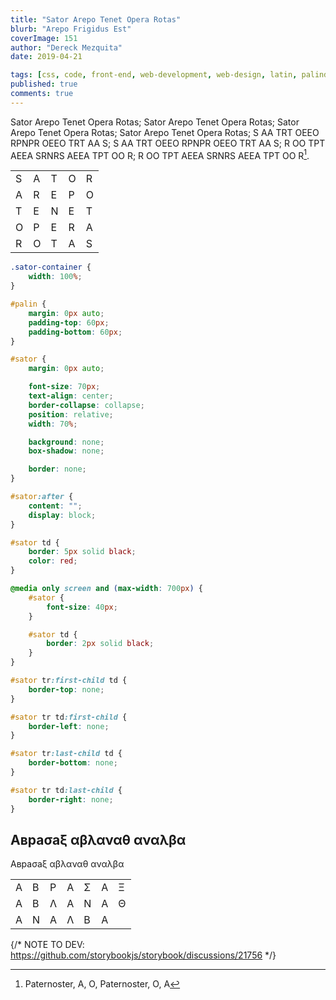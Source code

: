 ```yaml
---
title: "Sator Arepo Tenet Opera Rotas"
blurb: "Arepo Frigidus Est"
coverImage: 151
author: "Dereck Mezquita"
date: 2019-04-21

tags: [css, code, front-end, web-development, web-design, latin, palindromes]
published: true
comments: true
---
```


<style>
    {`
    .sator-container {
        width: 100%;
    }

    #palin {
        margin: 0px auto;
        padding-top: 60px;
        padding-bottom: 60px;
    }

    #sator {
        margin: 0px auto;

        font-size: 70px;
        text-align: center;
        border-collapse: collapse;
        position: relative;
        width: 70%;

        background: none;
        box-shadow: none;

        border: none;
    }
    
    #sator:after {
        content: "";
        display: block;
    }

    #sator td {
        border: 5px solid black;
        color: red;
    }

    @media only screen and (max-width: 700px) {
        #sator {
            font-size: 40px;
        }

        #sator td {
            border: 2px solid black;
        }
    }

    #sator tr:first-child td {
        border-top: none;
    }

    #sator tr td:first-child {
        border-left: none;
    }

    #sator tr:last-child td {
        border-bottom: none;
    }

    #sator tr td:last-child {
        border-right: none;
    }
    `}
</style>

Sator Arepo Tenet Opera Rotas; Sator Arepo Tenet Opera Rotas; Sator Arepo Tenet Opera Rotas; Sator Arepo Tenet Opera Rotas; S AA TRT OEEO RPNPR OEEO TRT AA S; S AA TRT OEEO RPNPR OEEO TRT AA S; R OO TPT AEEA SRNRS AEEA TPT OO R; R OO TPT AEEA SRNRS AEEA TPT OO R[^1].

[^1]: Paternoster, A, O, Paternoster, O, A

<div id="palin">
    <table id="sator">
        <tbody>
            <tr>
                <td>S</td>
                <td>A</td>
                <td>T</td>
                <td>O</td>
                <td>R</td>
            </tr>
            <tr>
                <td>A</td>
                <td>R</td>
                <td>E</td>
                <td>P</td>
                <td>O</td>
            </tr>
            <tr>
                <td>T</td>
                <td>E</td>
                <td>N</td>
                <td>E</td>
                <td>T</td>
            </tr>
            <tr>
                <td>O</td>
                <td>P</td>
                <td>E</td>
                <td>R</td>
                <td>A</td>
            </tr>
            <tr>
                <td>R</td>
                <td>O</td>
                <td>T</td>
                <td>A</td>
                <td>S</td>
            </tr>
        </tbody>
    </table>
</div>

```css
.sator-container {
    width: 100%;
}

#palin {
    margin: 0px auto;
    padding-top: 60px;
    padding-bottom: 60px;
}

#sator {
    margin: 0px auto;

    font-size: 70px;
    text-align: center;
    border-collapse: collapse;
    position: relative;
    width: 70%;

    background: none;
    box-shadow: none;

    border: none;
}

#sator:after {
    content: "";
    display: block;
}

#sator td {
    border: 5px solid black;
    color: red;
}

@media only screen and (max-width: 700px) {
    #sator {
        font-size: 40px;
    }

    #sator td {
        border: 2px solid black;
    }
}

#sator tr:first-child td {
    border-top: none;
}

#sator tr td:first-child {
    border-left: none;
}

#sator tr:last-child td {
    border-bottom: none;
}

#sator tr td:last-child {
    border-right: none;
}
```


## Авраσаξ αβλαναθ αναλβα

<style>
    {`
    .sator-container {
        width: 100%;
    }

    #palin {
        margin: 0px auto;
        padding-top: 60px;
        padding-bottom: 60px;
    }

    #abpaeae {
        margin: 0px auto;

        font-size: 70px;
        text-align: center;
        border-collapse: collapse;
        position: relative;
        width: 70%;

        background: none;
        box-shadow: none;

        border: none;
    }

    #abpaeae:after {
        content: "";
        display: block;
    }

    #abpaeae td {
        border: 5px solid black;
        color: red;
    }

    @media only screen and (max-width: 700px) {
        #abpaeae {
            font-size: 40px;
        }

        #abpaeae td {
            border: 2px solid black;
        }
    }

    #abpaeae tr:first-child td {
        border-top: none;
    }

    #abpaeae tr td:first-child {
        border-left: none;
    }

    #abpaeae tr:last-child td {
        border-bottom: none;
    }

    #abpaeae tr td:last-child {
        border-right: none;
    }
    `}
</style>

Авраσаξ αβλαναθ αναλβα
        
<div class="sator-container">
    <div id="palin">
        <table id="abpaeae">
            <tbody>
                <tr>
                    <td>&#1040;</td>
                    <td>&#1042;</td>
                    <td>&#1056;</td>
                    <td>&#1040;</td>
                    <td>&#931;</td>
                    <td>&#1040;</td>
                    <td>&#926;</td>
                </tr>
                <tr>
                    <td>&#913;</td>
                    <td>&#914;</td>
                    <td>&#923;</td>
                    <td>&#913;</td>
                    <td>&#925;</td>
                    <td>&#913;</td>
                    <td>&#920;</td>
                </tr>
                <tr>
                    <td>&#913;</td>
                    <td>&#925;</td>
                    <td>&#913;</td>
                    <td>&#923;</td>
                    <td>&#914;</td>
                    <td>&#913;</td>
                    <td>&nbsp;</td>
                </tr>
            </tbody>
        </table>
    </div>
</div>

{/* NOTE TO DEV: https://github.com/storybookjs/storybook/discussions/21756 */}
